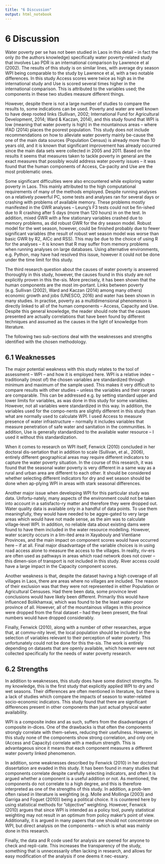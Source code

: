 ```yaml
---
title: "6 Discussion"
output: html_notebook
---
```


# 6	Discussion

Water poverty per se has not been studied in Laos in this detail – in fact the only (to the authors knowledge) specifically water poverty-related study that involves Lao PDR is an international comparison by Lawrence et al (2002). The results of this study is on similar lines, with average dry season WPI being comparable to the study by Lawrence et al, with a two notable differences. In this study Access scores were twice as high as in the international study and Use is scored several times higher in the international comparison. This is attributed to the variables used; the components in these two studies measure different things. 

However, despite there is not a large number of studies to compare the results to, some indications can be used. Poverty and water are well known to have deep rooted links (Sullivan, 2002; International Fund for Agricultural Development, 2014; Ward & Kaczan, 2014), and this study found that WPI is low (meaning that water poverty is high) in the mountainous areas – where IFAD (2014) places the poorest population. This study does not include recommendations on how to alleviate water poverty mainly be-cause the one of the main data sources (Population Census) is already more than 10 years old, and it is known that significant improvement has already occurred since the main data sets were collected in 2005 and 2011. Based on the results it seems that measures taken to tackle poverty in general are the exact measures that possibly would address water poverty issues – it was found that the human components of Access, Ca-pacity and Use are the most problematic ones.  

Some significant difficulties were also encountered while exploring water poverty in Laos. This mainly attributed to the high computational requirements of many of the methods employed. Despite running analyses on a relatively powerful PC, some tests and analyses ran for several days or crashing with problems of available memory. These problems mostly manifested in the GWR analyses – Leung’s F3 tests could not be fin-ished due to R crashing after 5 days (more than 120 hours) in on the test. In addition, mixed GWR with a few stationary variables crashed due to memory problems, as did robust GWR for the dry season model. Robust model for the wet season, however, could be finished probably due to fewer significant variables (the result of robust wet season model was worse than basic GWR by R2, AICc and RSS). This may be due to the choice of using R for the analyses – it is known that R may suffer from memory problems when running analyses on large databases. Using alternative environments, e.g. Python, may have had resolved this issue, however it could not be done under the time limit for this study.

The third research question about the causes of water poverty is answered thoroughly in this study, however, the causes found in this study are not explicitly proven in this the-sis. More precisely, it has been shown that the human components are the most im-portant. Links between poverty (e.g. Sullivan  (2002), Ward and Kaczan (2014) among many others) economic growth and jobs (UNESCO, 2016) and water has been shown in many studies. In practise, poverty as a multidimensional phenomenon is directly linked to all of the human components – Access, Capacity and Use. Despite this general knowledge, the reader should note that the causes presented are actually correlations that have been found by different techniques and assumed as the causes in the light of knowledge from literature.

The following two sub-sections deal with the weaknesses and strengths identified with the chosen methodology. 


## 6.1	Weaknesses
The major potential weakness with this study relates to the tool of assessment – WPI – and how it is employed here. WPI is a relative index – traditionally (most of) the chosen variables are standardized through minimum and maximum of the sample used. This makes it very difficult to compare results with other studies – unless the variables and their ranges are comparable. This can be addressed e.g. by setting standard upper and lower limits for variables, as was done in this study for some variables. However, not all variables were standardized in this way. In addition, the variables used for the compo-nents are slightly different in this study than what are normally used to calculate WPI. I used Access to measure presence of water infrastructure – normally it includes variables that measure penetration of safe water and sanitation in the communities. In addition, Use is generally standardized to the available water resource – I used it without this standardization. 

When it comes to research on WPI itself, Fenwick (2010) concluded in her doctoral dis-sertation that in addition to scale (Sullivan, et al., 2006), entirely different geographical areas may require different indicators to capture the water poverty situation. In the course of this research, it was found that the seasonal water poverty is very different in a same way as a rural and urban area are different to each other. It should be considered whether selecting different indicators for dry and wet season should be done when ap-plying WPI in areas with stark seasonal differences. 

Another major issue when developing WPI for this particular study was data. Unfortu-nately, many aspects of the environment could not be taken into account in a satisfacto-ry matter and therefore they were dropped out. Water quality data is available only in a handful of data points. To use them meaningfully, they would have needed to be aggre-gated to very large areas which would have not made sense, as the aim was to calculate village-level WPI. In addition, no reliable data about existing dams were found to have them included in the water resource modelling. However, water scarcity occurs in a lim-ited area in Xayabouly and Vientiane Provinces, and the main impact on component scores would have occurred here – if at all.  Final major disadvantage of the variable choices is in using road access alone to measure the access to the villages. In reality, riv-ers are often used as pathways in areas which road network does not cover – this dimen-sion of transport is not included in this study. River access could have a large impact in the Capacity component scores.

Another weakness is that, despite the dataset having a high coverage of all villages in Laos, there are areas where no villages are included. The reason of their exclusion was that they were not represented in either Population or Agricultural Censuses. Had there been data, some province level conclusions would have likely been different. Primarily this would have influenced Bolikhamxai, which was found to be the least water-poor province of all. However, all of the mountainous villages in this province were dropped from the final dataset – had they been present, the final numbers would have dropped considerably. 

Finally, Fenwick (2010), along with a number of other researches, argue that, at commu-nity level, the local population should be included in the selection of variables relevant to their perception of water poverty. This unfortunately could not be done for this the-sis. The work is entirely depending on datasets that are openly available, which however were not collected specifically for the needs of water poverty research.

## 6.2	Strengths
In addition to weaknesses, this study does have some distinct strengths. To my knowledge, this is the first study that explicitly applied WPI to dry and wet seasons. Their differences are often mentioned in literature, but there is a lack of studies which compare the impacts of season to water-related socio-economic indicators. This study found that there are significant differences present in other components than just actual physical water availability. 

WPI is a composite index and as such, suffers from the disadvantages of composite in-dices. One of the drawbacks is that often the components strongly correlate with them-selves, reducing their usefulness. However, in this study none of the components show strong correlation, and only one (Access and Capacity) correlate with a medium strength. This is advantageous since it means that each component measures a different water poverty linked phenomenon. 

In addition, some weaknesses described by Fenwick (2010) in her doctoral dissertation are evaded in this study. It has been found in many studies that components correlate despite carefully selecting indicators, and often it is argued whether a component is a useful addition or not. As mentioned, the components do not correlate to a high degree, and this is therefore interpreted as one of the strengths of this study. In addition, a prob-lem often raised in literature is weighting (e.g. Molle and Mollinga (2003) and Garriga and Foguet (2010)) being a political choice. It is countered here by using statistical methods for ”objective” weighting. However, Fenwick (2010) argues that since WPI is intended as a policy tool, purely statistical weighting may not result in an optimum from policy maker’s point of view. Additionally, it is argued in many papers that one should not concentrate on WPI, but direct analysis on the components – which is what was mainly done in this research.

Finally, the data and R code used for analysis are opened for anyone to check and repli-cate. This increases the transparency of the study, something that is unnecessarily often lacking in research, and allows for easy modification of the analysis if one deems it nec-essary. 
